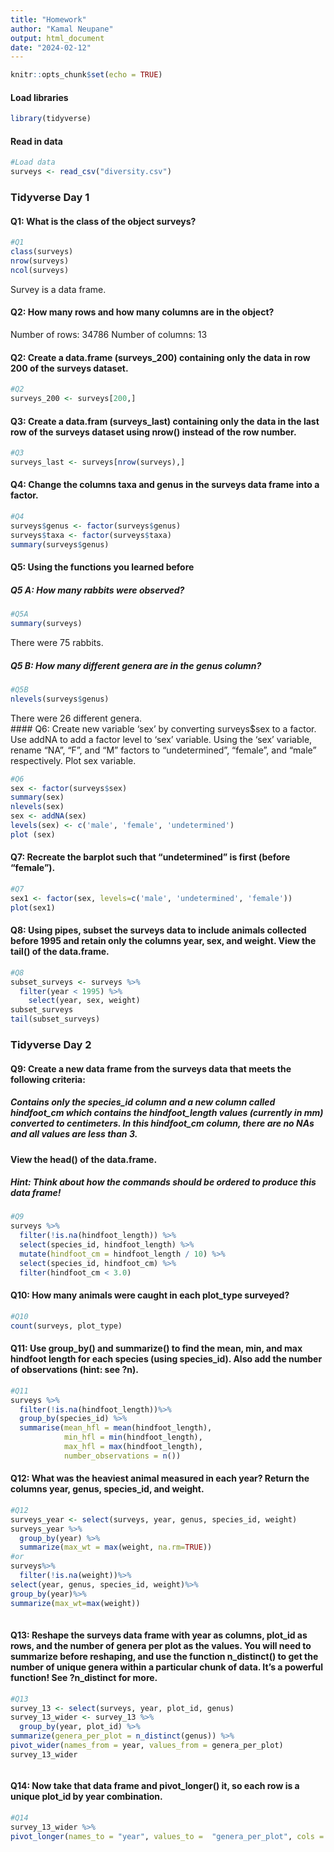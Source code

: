 ```yaml
---
title: "Homework"
author: "Kamal Neupane"
output: html_document
date: "2024-02-12"
---
```


```r
knitr::opts_chunk$set(echo = TRUE)
```

#### Load libraries

```r
library(tidyverse)
```

#### Read in data 

```r
#Load data
surveys <- read_csv("diversity.csv")
```

### Tidyverse Day 1

#### Q1: What is the class of the object surveys? 

```r
#Q1
class(surveys)
nrow(surveys)
ncol(surveys)
```
Survey is a data frame. 

#### Q2: How many rows and how many columns are in the object?
Number of rows: 34786
Number of columns: 13


#### Q2: Create a data.frame (surveys_200) containing only the data in row 200 of the surveys dataset.

```r
#Q2
surveys_200 <- surveys[200,]
```

#### Q3: Create a data.fram (surveys_last) containing only the data in the last row of the surveys dataset using nrow() instead of the row number. 

```r
#Q3
surveys_last <- surveys[nrow(surveys),]

```

#### Q4: Change the columns taxa and genus in the surveys data frame into a factor.

```r
#Q4
surveys$genus <- factor(surveys$genus)
surveys$taxa <- factor(surveys$taxa)
summary(surveys$genus)


```

#### Q5: Using the functions you learned before

##### Q5 A: How many rabbits were observed? 

```r
#Q5A
summary(surveys)
```
There were 75 rabbits.

##### Q5 B: How many different genera are in the genus column?

```r
#Q5B
nlevels(surveys$genus)
```
There were 26 different genera.  
#### Q6: Create new variable 'sex' by converting surveys$sex to a factor. Use addNA to add a factor level to 'sex' variable. Using the 'sex' variable, rename "NA", "F", and "M" factors to "undetermined", "female", and "male" respectively. Plot sex variable. 

```r
#Q6
sex <- factor(surveys$sex)
summary(sex)
nlevels(sex)
sex <- addNA(sex)
levels(sex) <- c('male', 'female', 'undetermined')
plot (sex)

```

#### Q7: Recreate the barplot such that "undetermined" is first (before "female").

```r
#Q7
sex1 <- factor(sex, levels=c('male', 'undetermined', 'female'))
plot(sex1)
```

#### Q8: Using pipes, subset the surveys data to include animals collected before 1995 and retain only the columns year, sex, and weight. View the tail() of the data.frame.

```r
#Q8
subset_surveys <- surveys %>% 
  filter(year < 1995) %>% 
    select(year, sex, weight)
subset_surveys
tail(subset_surveys)
```

### Tidyverse Day 2

#### Q9: Create a new data frame from the surveys data that meets the following criteria:

##### Contains only the species_id column and a new column called hindfoot_cm which contains the hindfoot_length values (currently in mm) converted to centimeters. In this hindfoot_cm column, there are no NAs and all values are less than 3.\

#### View the head() of the data.frame. 

##### Hint: Think about how the commands should be ordered to produce this data frame! 

```r
#Q9 
surveys %>%
  filter(!is.na(hindfoot_length)) %>%
  select(species_id, hindfoot_length) %>%
  mutate(hindfoot_cm = hindfoot_length / 10) %>%
  select(species_id, hindfoot_cm) %>%
  filter(hindfoot_cm < 3.0)


```

#### Q10: How many animals were caught in each plot_type surveyed?

```r
#Q10
count(surveys, plot_type)
```

#### Q11: Use group_by() and summarize() to find the mean, min, and max hindfoot length for each species (using species_id). Also add the number of observations (hint: see ?n).

```r
#Q11
surveys %>%
  filter(!is.na(hindfoot_length))%>%
  group_by(species_id) %>%
  summarise(mean_hfl = mean(hindfoot_length), 
            min_hfl = min(hindfoot_length), 
            max_hfl = max(hindfoot_length),
            number_observations = n())


```

#### Q12: What was the heaviest animal measured in each year? Return the columns year, genus, species_id, and weight.

```r
#Q12
surveys_year <- select(surveys, year, genus, species_id, weight)
surveys_year %>% 
  group_by(year) %>%
  summarize(max_wt = max(weight, na.rm=TRUE))
#or
surveys%>%
  filter(!is.na(weight))%>%
select(year, genus, species_id, weight)%>%
group_by(year)%>%
summarize(max_wt=max(weight))
  
```

#### Q13: Reshape the surveys data frame with year as columns, plot_id as rows, and the number of genera per plot as the values. You will need to summarize before reshaping, and use the function n_distinct() to get the number of unique genera within a particular chunk of data. It’s a powerful function! See ?n_distinct for more.

```r
#Q13
survey_13 <- select(surveys, year, plot_id, genus)
survey_13_wider <- survey_13 %>%
  group_by(year, plot_id) %>%
summarize(genera_per_plot = n_distinct(genus)) %>%
pivot_wider(names_from = year, values_from = genera_per_plot)
survey_13_wider



```

#### Q14: Now take that data frame and pivot_longer() it, so each row is a unique plot_id by year combination.

```r
#Q14
survey_13_wider %>%
pivot_longer(names_to = "year", values_to =  "genera_per_plot", cols = -plot_id)
```





